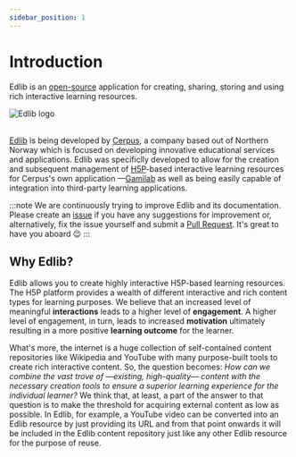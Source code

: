 ```yaml
---
sidebar_position: 1
---
```


# Introduction

Edlib is an [open-source](https://github.com/cerpus/Edlib/blob/master/LICENSE) application for creating, sharing, storing and using rich interactive learning resources.

<div class="text--center">
    <img alt="Edlib logo" src="/img/edlib-logo.png" />
    <br/>
    <br/>
</div>


[Edlib](https://github.com/cerpus/Edlib) is being developed by [Cerpus](https://cerpus.com/), a company based out of Northern Norway which is focused on developing innovative educational services and applications. Edlib was specificlly developed to allow for the creation and subsequent management of [H5P](https://h5p.org/)-based interactive learning resources for Cerpus's own application &mdash;[Gamilab](https://gamilab.com/) as well as being easily capable of integration into third-party learning applications. 


:::note 
We are continuously trying to improve Edlib and its documentation. Please create an [issue](https://github.com/cerpus/Edlib/issues) if you have any suggestions for improvement or, alternatively, fix the issue yourself and submit a [Pull Request](./developers/contributing). It's great to have you aboard :wink:
:::

## Why Edlib? 

Edlib allows you to create highly interactive H5P-based learning resources. The H5P platform provides a wealth of different interactive and rich content types for learning purposes. We believe that an increased level of meaningful **interactions** leads to a higher level of **engagement**. A higher level of engagement, in turn, leads to increased **motivation** ultimately resulting in a more positive **learning outcome** for the learner.

What's more, the internet is a huge collection of self-contained content repositories like Wikipedia and YouTube with many purpose-built tools to create rich interactive content. So, the question becomes: *How can we combine the vast trove of &mdash;existing, high-quality&mdash; content with the necessary creation tools to ensure a superior learning experience for the individual learner?* We think that, at least, a part of the answer to that question is to make the threshold for acquiring external content as low as possible. In Edlib, for example, a YouTube video can be converted into an Edlib resource by just providing its URL and from that point onwards it will be included in the Edlib content repository just like any other Edlib resource for the purpose of reuse.
